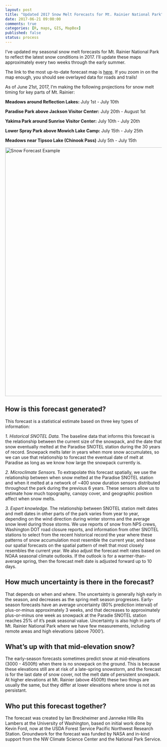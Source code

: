 ```yaml
---
layout: post
title: "Updated 2017 Snow Melt Forecasts for Mt. Rainier National Park"
date: 2017-06-21 09:00:00
comments: true
categories: [R, maps, GIS, MapBox]
published: false
status: process
---
```


I've updated my seasonal snow melt forecasts for Mt. Rainier National Park to reflect the latest snow conditions in 2017. I'll update these maps approximately every two weeks through the early summer.

The link to the most up-to-date forecast map is [here](https://ibreckhe.github.io/snow_forecasts.html). If you zoom in on the map enough, you should see overlayed data for roads and trails!

<!-- more -->

As of June 21st, 2017, I'm making the following projections for snow melt timing for key parts of Mt. Rainier:

**Meadows around Reflection Lakes:** July 1st - July 10th

**Paradise Park above Jackson Visitor Center:** July 20th - August 1st

**Yakima Park around Sunrise Visitor Center:** July 10th - July 20th

**Lower Spray Park above Mowich Lake Camp:** July 15th - July 25th

**Meadows near Tipsoo Lake (Chinook Pass)** July 5th - July 15th

<a href="http://tinyplant.org/snow_forecasts"><img width=800 src="/images/forecast_6_7_17.png" alt="Snow Forecast Example" /></a>

## How is this forecast generated?

This forecast is a statistical estimate based on three key types of information:

*1. Historical SNOTEL Data.* The baseline data that informs this forecast is the relationship between the current size of the snowpack, and the date that snow eventually melted at the Paradise SNOTEL station during the 30 years of record. Snowpack melts later in years when more snow accumulates, so we can use that relationship to forecast the eventual date of melt at Paradise as long as we know how large the snowpack currently is.

*2. Microclimate Sensors.* To extrapolate this forecast spatially, we use the relationship between when snow melted at the Paradise SNOTEL station and when it melted at a network of ~400 snow duration sensors distributed throughout the park during the previous 6 years. These sensors allow us to estimate how much topography, canopy cover, and geographic position affect when snow melts.

*3. Expert knowledge.* The relationship between SNOTEL station melt dates and melt dates in other parts of the park varies from year to year, depending on the wind direction during winter storms and the average snow level during those storms. We use reports of snow from NPS crews, Washington DOT road closure reports, and information from other SNOTEL stations to select from the recent historical record the year where these patterns of snow accumulation most resemble the current year, and base our spatial forecasts on the spatial pattern of melt that most closely resembles the current year. We also adjust the forecast melt rates based on NOAA seasonal climate outlooks. If the outlook is for a warmer-than-average spring, then the forecast melt date is adjusted forward up to 10 days.

## How much uncertainty is there in the forecast?

That depends on when and where. The uncertainty is generally high early in the season, and decreases as the spring melt season progresses. Early-season forecasts have an average uncertainty (80% prediction interval) of plus-or-minus approximately 3 weeks, and that decreases to approximately plus-or-minus one week as snowpack at the Paradie SNOTEL station reaches 25% of it's peak seasonal value. Uncertainty is also high in parts of Mt. Rainier National Park where we have few measurements, including remote areas and high elevations (above 7000').

## What's up with that mid-elevation snow?

The early-season forecasts sometimes predict snow at mid-elevations (3000 - 4500ft) when there is no snowpack on the ground. This is because these elevations still are at risk of a late-spring snowstorm, and the forecast is for the last date of snow cover, not the melt date of persistent snowpack. At higher elevations at Mt. Rainier (above 4500ft) these two things are usually the same, but they differ at lower elevations where snow is not as persistant.

## Who put this forecast together?

The forecast was created by Ian Breckheimer and Janneke Hille Ris Lambers at the University of Washington, based on initial work done by Kevin Ford, now at the USDA Forest Service Pacific Northwest Research Station. Groundwork for the forecast was funded by NASA and in-kind support from the NW Climate Science Center and the National Park Service.
